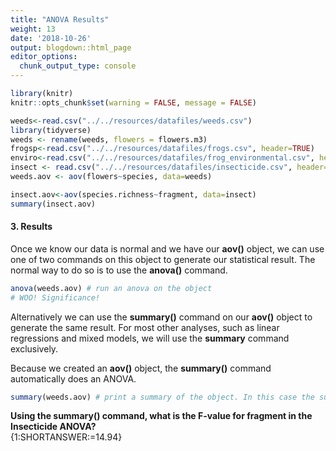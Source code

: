 ```yaml
---
title: "ANOVA Results"
weight: 13
date: '2018-10-26'
output: blogdown::html_page
editor_options:
  chunk_output_type: console
---
```

```r
library(knitr)
knitr::opts_chunk$set(warning = FALSE, message = FALSE)
```
```r
weeds<-read.csv("../../resources/datafiles/weeds.csv")
library(tidyverse)
weeds <- rename(weeds, flowers = flowers.m3)
frogsp<-read.csv("../../resources/datafiles/frogs.csv", header=TRUE)
enviro<-read.csv("../../resources/datafiles/frog_environmental.csv", header=TRUE)
insect <- read.csv("../../resources/datafiles/insecticide.csv", header=TRUE)
weeds.aov <- aov(flowers~species, data=weeds)

insect.aov<-aov(species.richness~fragment, data=insect)
summary(insect.aov)
```
#### 3. Results  
Once we know our data is normal and we have our **aov()** object, we can use one of two commands on this object to generate our statistical result. The normal way to do so is to use the **anova()** command.  
```r
anova(weeds.aov) # run an anova on the object
# WOO! Significance!
```

Alternatively we can use the **summary()** command on our **aov()** object to generate the same result. For most other analyses, such as linear regressions and mixed models, we will use the **summary** command exclusively.  

Because we created an **aov()** object, the **summary()** command automatically does an ANOVA.
```r
summary(weeds.aov) # print a summary of the object. In this case the summary is an anova
```
  
**Using the summary() command, what is the F-value for fragment in the Insecticide ANOVA?**  
{1:SHORTANSWER:=14.94}